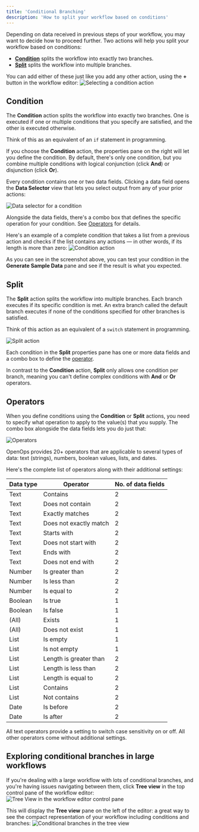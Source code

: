 ```yaml
---
title: 'Conditional Branching'
description: 'How to split your workflow based on conditions'
---
```


Depending on data received in previous steps of your workflow, you may want to decide how to proceed further. Two actions will help you split your workflow based on conditions:
* [**Condition**](#condition) splits the workflow into exactly two branches.
* [**Split**](#split) splits the workflow into multiple branches.

You can add either of these just like you add any other action, using the **+** button in the workflow editor:
![Selecting a condition action](/images/conditions-actions.png)

## Condition

The **Condition** action splits the workflow into exactly two branches. One is executed if one or multiple conditions that you specify are satisfied, and the other is executed otherwise.

Think of this as an equivalent of an `if` statement in programming.

If you choose the **Condition** action, the properties pane on the right will let you define the condition. By default, there's only one condition, but you combine multiple conditions with logical conjunction (click **And**) or disjunction (click **Or**).

Every condition contains one or two data fields. Clicking a data field opens the **Data Selector** view that lets you select output from any of your prior actions:

![Data selector for a condition](/images/conditions-data-selector.png)

Alongside the data fields, there's a combo box that defines the specific operation for your condition. See [Operators](#operators) for details.

Here's an example of a complete condition that takes a list from a previous action and checks if the list contains any actions &mdash; in other words, if its length is more than zero:
![Condition action](/images/conditions-condition-list.png)

As you can see in the screenshot above, you can test your condition in the **Generate Sample Data** pane and see if the result is what you expected.

## Split

The **Split** action splits the workflow into multiple branches. Each branch executes if its specific condition is met. An extra branch called the default branch executes if none of the conditions specified for other branches is satisfied.

Think of this action as an equivalent of a `switch` statement in programming.

![Split action](/images/conditions-split.png)

Each condition in the **Split** properties pane has one or more data fields and a combo box to define the [operator](#operators).

In contrast to the **Condition** action, **Split** only allows one condition per branch, meaning you can't define complex conditions with **And** or **Or** operators.

## Operators

When you define conditions using the **Condition** or **Split** actions, you need to specify what operation to apply to the value(s) that you supply. The combo box alongside the data fields lets you do just that:

![Operators](/images/conditions-operator.png)

OpenOps provides 20+ operators that are applicable to several types of data: text (strings), numbers, boolean values, lists, and dates.

Here's the complete list of operators along with their additional settings:

| Data type | Operator               | No. of data fields |
|-----------|------------------------|--------------------|
| Text      | Contains               | 2                  |
| Text      | Does not contain       | 2                  |
| Text      | Exactly matches        | 2                  |
| Text      | Does not exactly match | 2                  |
| Text      | Starts with            | 2                  |
| Text      | Does not start with    | 2                  |
| Text      | Ends with              | 2                  |
| Text      | Does not end with      | 2                  |
| Number    | Is greater than        | 2                  |
| Number    | Is less than           | 2                  |
| Number    | Is equal to            | 2                  |
| Boolean   | Is true                | 1                  |
| Boolean   | Is false               | 1                  |
| (All)     | Exists                 | 1                  |
| (All)     | Does not exist         | 1                  |
| List      | Is empty               | 1                  |
| List      | Is not empty           | 1                  |
| List      | Length is greater than | 2                  |
| List      | Length is less than    | 2                  |
| List      | Length is equal to     | 2                  |
| List      | Contains               | 2                  |
| List      | Not contains           | 2                  |
| Date      | Is before              | 2                  |
| Date      | Is after               | 2                  |

All text operators provide a setting to switch case sensitivity on or off. All other operators come without additional settings.

## Exploring conditional branches in large workflows

If you're dealing with a large workflow with lots of conditional branches, and you're having issues navigating between them, click **Tree view** in the top control pane of the workflow editor:
![Tree View in the workflow editor control pane](/images/conditions-controls-tree-view.png)

This will display the **Tree view** pane on the left of the editor: a great way to see the compact representation of your workflow including conditions and branches:
![Conditional branches in the tree view](/images/conditions-tree-view.png)

